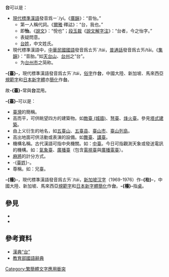 {{wiktionary|台|臺|檯}}
'''台'''可以是：
*[[現代標準漢語|現代標準漢語]]發音爲ㄧˊ/yí。《[[廣韻|廣韻]]》：“音怡。”
**第一人稱代詞。《[[爾雅|爾雅]]·釋詁》：“台，我也。”
**即'''怡'''。《[[說文|說文]]》：“悅也”；[[段玉裁|段玉裁]]《[[說文解字注|說文解字注]]》：“台者，今之怡字。”
**表疑問意。
**[[台姓|台姓]]，中文姓氏。
*現代標準漢語中，[[中華民國國語|中華民國國語]]發音爲ㄊㄞˊ/tái，[[普通話|普通話]]發音爲ㄊㄞ/tāi。《[[集韻|集韻]]》：“音胎。”如[[天台山_(浙江)|天台山]]、[[台州|台州]]之“台”。
**为[[台州市|台州市]]之简称。

'''-{臺}-'''，現代標準漢語發音爲ㄊㄞˊ/tái，[[俗字|俗字]]作'''台'''，中國大陸、新加坡、馬來西亞[[規範字|規範字]]和[[日本新字體|日本新字體]]亦[[漢字簡化|簡化]]作'''台'''。

故'''-{臺}-'''常與'''台'''混用。

'''-{臺}-'''可以是：
* [[臺灣_(消歧義)|臺灣]]的簡稱。
* 高而平，可供眺望四方的建築物。如[[敵臺__(城牆)|敵臺  (城牆)]]、[[弩臺|弩臺]]、[[烽火臺|烽火臺]]。參見[[塔式建築|塔式建築]]。
* 由上义衍生的地名，如[[五臺山|五臺山]]、[[五臺县|五臺县]]、[[臺山市|臺山市]]、[[臺山列島|臺山列島]]。
* 高出地面可供活動或表演的設備。如[[舞臺|舞臺]]、[[講臺|講臺]]。 
* 機構名稱。古代漢語可指中央機關。如：[[中臺|中臺]]。今日可指觀測天象或發送電訊的機構。如：[[氣象臺|氣象臺]]、[[廣播台|廣播臺]]（包含[[電視臺|電視臺]]與[[廣播電臺|廣播電臺]]）。
* [[麻將|麻將]]的計分方式。
* -{[[臺姓|臺姓]]}-。
* 尊稱。如：兄臺。

'''-{檯}-'''，現代標準漢語發音爲ㄊㄞˊ/tái，[[新加坡汉字|新加坡汉字]]（1969-1976）作'''-{枱}-'''，中國大陸、新加坡、馬來西亞[[規範字|規範字]]和[[日本新字體|日本新字體]][[漢字簡化|簡化]]作'''台'''。'''-{檯}-'''指[[桌|桌]]。

== 參見 ==
* {{Lookfrom|台}}
* {{Lookfrom|臺}}
==參考資料==
*[http://www.zdic.net/z/16/kx/53F0.htm 漢典“台”] {{Wayback|url=http://www.zdic.net/z/16/kx/53F0.htm |date=20180910042244 }}
*[http://dict.revised.moe.edu.tw/cgi-bin/cbdic/gsweb.cgi 教育部國語辭典]{{Wayback|url=http://dict.revised.moe.edu.tw/cgi-bin/cbdic/gsweb.cgi |date=20160816154154 }}{{zh-tw}}
{{disambig|Cat=一字消歧義}}
[[Category:繁簡體文字應用衝突|Category:繁簡體文字應用衝突]]